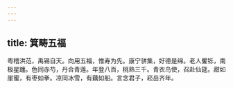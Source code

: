 ```yaml
---
---
---
```

title: 箕畴五福
---







粤稽洪范，禹锡自天。向用五福，惟寿为先。康宁骈集，好德是绵。老人矍铄，南极星躔。色同赤芍，丹合青莲。年登八百，桃熟三千。青衣鸟使，召赴仙筵。甜如崖蜜，有枣如拳。凉同冰雪，有藕如船。言念君子，崧岳齐年。